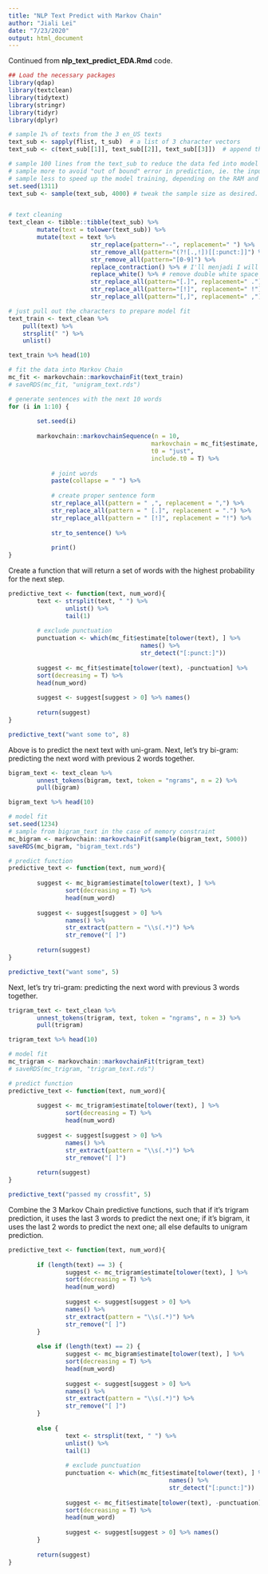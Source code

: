 ```yaml
---
title: "NLP Text Predict with Markov Chain"
author: "Jiali Lei"
date: "7/23/2020"
output: html_document
---
```


Continued from **nlp_text_predict_EDA.Rmd** code. 

```r
## Load the necessary packages 
library(qdap)
library(textclean)
library(tidytext)
library(stringr)
library(tidyr)
library(dplyr)
```

```r
# sample 1% of texts from the 3 en_US texts
text_sub <- sapply(flist, t_sub)  # a list of 3 character vectors
text_sub <- c(text_sub[[1]], text_sub[[2]], text_sub[[3]])  # append them into 1 character vector

# sample 100 lines from the text_sub to reduce the data fed into model fit later
# sample more to avoid "out of bound" error in prediction, ie. the input text cannot be found in the corpus to predict next word.
# sample less to speed up the model training, depending on the RAM and PC performance.
set.seed(1311)
text_sub <- sample(text_sub, 4000) # tweak the sample size as desired.


# text cleaning
text_clean <- tibble::tibble(text_sub) %>% 
        mutate(text = tolower(text_sub)) %>%
        mutate(text = text %>%
                       str_replace(pattern="--", replacement=" ") %>%
                       str_remove_all(pattern="(?![.,!])[[:punct:]]") %>% 
                       str_remove_all(pattern="[0-9]") %>%
                       replace_contraction() %>% # I'll menjadi I will
                       replace_white() %>% # remove double white space
                       str_replace_all(pattern="[.]", replacement=" .") %>%
                       str_replace_all(pattern="[!]", replacement=" !") %>%
                       str_replace_all(pattern="[,]", replacement=" ,"))

# just pull out the characters to prepare model fit
text_train <- text_clean %>% 
    pull(text) %>% 
    strsplit(" ") %>% 
    unlist() 

text_train %>% head(10)
```


```r
# fit the data into Markov Chain
mc_fit <- markovchain::markovchainFit(text_train)
# saveRDS(mc_fit, "unigram_text.rds")

# generate sentences with the next 10 words
for (i in 1:10) {
    
        set.seed(i)
        
        markovchain::markovchainSequence(n = 10, 
                                        markovchain = mc_fit$estimate,
                                        t0 = "just", 
                                        include.t0 = T) %>% 
            
            # joint words 
            paste(collapse = " ") %>%
         
            # create proper sentence form
            str_replace_all(pattern = " ,", replacement = ",") %>% 
            str_replace_all(pattern = " [.]", replacement = ".") %>% 
            str_replace_all(pattern = " [!]", replacement = "!") %>%
         
            str_to_sentence() %>% 
         
            print()
}
```

Create a function that will return a set of words with the highest probability for the next step.
```r
predictive_text <- function(text, num_word){
        text <- strsplit(text, " ") %>% 
                unlist() %>% 
                tail(1)
   
        # exclude punctuation
        punctuation <- which(mc_fit$estimate[tolower(text), ] %>% 
                                     names() %>% 
                                     str_detect("[:punct:]"))
        
        suggest <- mc_fit$estimate[tolower(text), -punctuation] %>%
        sort(decreasing = T) %>% 
        head(num_word) 
        
        suggest <- suggest[suggest > 0] %>% names()
        
        return(suggest)
}

predictive_text("want some to", 8)
```

Above is to predict the next text with uni-gram. Next, let's try bi-gram: predicting the next word with previous 2 words together. 
```r
bigram_text <- text_clean %>% 
        unnest_tokens(bigram, text, token = "ngrams", n = 2) %>% 
        pull(bigram)

bigram_text %>% head(10)
```

```r
# model fit
set.seed(1234)
# sample from bigram_text in the case of memory constraint
mc_bigram <- markovchain::markovchainFit(sample(bigram_text, 5000))
saveRDS(mc_bigram, "bigram_text.rds")

# predict function
predictive_text <- function(text, num_word){
   
        suggest <- mc_bigram$estimate[tolower(text), ] %>%
                sort(decreasing = T) %>% 
                head(num_word) 
        
        suggest <- suggest[suggest > 0] %>% 
                names() %>% 
                str_extract(pattern = "\\s(.*)") %>% 
                str_remove("[ ]")
        
        return(suggest)
}

predictive_text("want some", 5) 
```


Next, let's try tri-gram: predicting the next word with previous 3 words together. 
```r
trigram_text <- text_clean %>% 
        unnest_tokens(trigram, text, token = "ngrams", n = 3) %>% 
        pull(trigram)

trigram_text %>% head(10)
```

```r
# model fit
mc_trigram <- markovchain::markovchainFit(trigram_text)
# saveRDS(mc_trigram, "trigram_text.rds")

# predict function
predictive_text <- function(text, num_word){
   
        suggest <- mc_trigram$estimate[tolower(text), ] %>%
                sort(decreasing = T) %>% 
                head(num_word) 
        
        suggest <- suggest[suggest > 0] %>% 
                names() %>% 
                str_extract(pattern = "\\s(.*)") %>% 
                str_remove("[ ]")
        
        return(suggest)
}

predictive_text("passed my crossfit", 5) 
```


Combine the 3 Markov Chain predictive functions, such that if it's trigram prediction, it uses the last 3 words to predict the next one; if it's bigram, it uses the last 2 words to predict the next one; all else defaults to unigram prediction.
```r
predictive_text <- function(text, num_word){
        
        if (length(text) == 3) {
                suggest <- mc_trigram$estimate[tolower(text), ] %>%
                sort(decreasing = T) %>% 
                head(num_word) 
        
                suggest <- suggest[suggest > 0] %>% 
                names() %>% 
                str_extract(pattern = "\\s(.*)") %>% 
                str_remove("[ ]")
        }
        
        else if (length(text) == 2) {
                suggest <- mc_bigram$estimate[tolower(text), ] %>%
                sort(decreasing = T) %>% 
                head(num_word) 
        
                suggest <- suggest[suggest > 0] %>% 
                names() %>% 
                str_extract(pattern = "\\s(.*)") %>% 
                str_remove("[ ]")
        }
        
        else {
                text <- strsplit(text, " ") %>% 
                unlist() %>% 
                tail(1)
   
                # exclude punctuation
                punctuation <- which(mc_fit$estimate[tolower(text), ] %>% 
                                             names() %>% 
                                             str_detect("[:punct:]"))
                
                suggest <- mc_fit$estimate[tolower(text), -punctuation] %>%
                sort(decreasing = T) %>% 
                head(num_word) 
                
                suggest <- suggest[suggest > 0] %>% names()
        }
        
        return(suggest)
}
```

